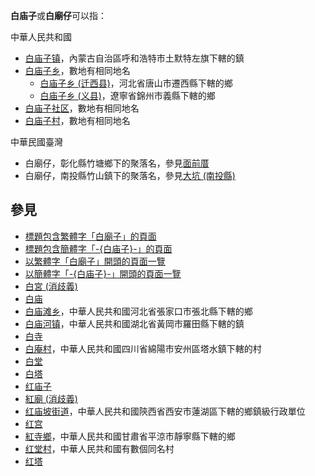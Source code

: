 '''白庙子'''或'''白廟仔'''可以指：

;中華人民共和國
* [[白庙子镇|白庙子镇]]，內蒙古自治區呼和浩特市土默特左旗下轄的鎮
* [[白庙子乡|白庙子乡]]，數地有相同地名
** [[白庙子乡_(迁西县)|白庙子乡 (迁西县)]]，河北省唐山市遷西縣下轄的鄉
** [[白庙子乡_(义县)|白庙子乡 (义县)]]，遼寧省錦州市義縣下轄的鄉
* [[白庙子社区|白庙子社区]]，數地有相同地名
* [[白庙子村|白庙子村]]，數地有相同地名

;中華民國臺灣
* 白廟仔，彰化縣竹塘鄉下的聚落名，參見[[面前厝|面前厝]]
* 白廟仔，南投縣竹山鎮下的聚落名，參見[[大坑_(南投縣)|大坑 (南投縣)]]

==參見==
* [[Special:Search/intitle:"白廟子"|標題包含繁體字「白廟子」的頁面]]
* [[Special:Search/intitle:"白庙子"|標題包含簡體字「-{白庙子}-」的頁面]]
* [[Special:Prefixindex/白廟子|以繁體字「白廟子」開頭的頁面一覽]]
* [[Special:Prefixindex/白庙子|以簡體字「-{白庙子}-」開頭的頁面一覽]]
* [[白宮_(消歧義)|白宮 (消歧義)]]
* [[白庙|白庙]]
* [[白庙滩乡|白庙滩乡]]，中華人民共和國河北省張家口市張北縣下轄的鄉
* [[白庙河镇|白庙河镇]]，中華人民共和國湖北省黃岡市羅田縣下轄的鎮
* [[白寺|白寺]]
* [[白庵村|白庵村]]，中華人民共和國四川省綿陽市安州區塔水鎮下轄的村
* [[白堂|白堂]]
* [[白塔|白塔]]
* [[红庙子|红庙子]]
* [[紅廟_(消歧義)|紅廟 (消歧義)]]
* [[红庙坡街道|红庙坡街道]]，中華人民共和國陝西省西安市蓮湖區下轄的鄉鎮級行政單位
* [[红宫|红宫]]
* [[紅寺鄉|紅寺鄉]]，中華人民共和國甘肅省平涼市靜寧縣下轄的鄉
* [[红堂村|红堂村]]，中華人民共和國有數個同名村
* [[红塔|红塔]]

{{Disambiguation|Bai|Cat=三字中国地名消歧义}}